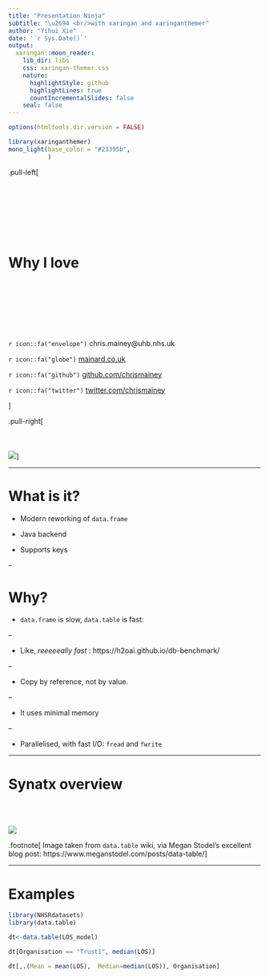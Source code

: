 ```yaml
---
title: "Presentation Ninja"
subtitle: "\u2694 <br/>with xaringan and xaringanthemer"  
author: "Yihui Xie"
date: '`r Sys.Date()`'
output:
  xaringan::moon_reader:
    lib_dir: libs
    css: xaringan-themer.css
    nature:
      highlightStyle: github
      highlightLines: true
      countIncrementalSlides: false
    seal: false
---
```


```r
options(htmltools.dir.version = FALSE)
```

```r
library(xaringanthemer)
mono_light(base_color = "#23395b",
           )


```

.pull-left[

<br><br><br>
<br><br><br>

# Why I love

<br><br><br>
<br><br><br>

`r icon::fa("envelope")` chris.mainey@uhb.nhs.uk

`r icon::fa("globe")` [mainard.co.uk](https://www.mainard.co.uk)

`r icon::fa("github")` [github.com/chrismainey](https://github.com/chrismainey)

`r icon::fa("twitter")` [twitter.com/chrismainey](https://twitter.com/chrismainey)

]

.pull-right[
<br><br><br>
<br>
![](https://raw.githubusercontent.com/Rdatatable/data.table/master/.graphics/logo.png)]




---

# What is it?

+ Modern reworking of `data.frame`

+ Java backend

+ Supports keys

--

# Why?

+ `data.frame` is slow, `data.table` is fast:

--

 + Like,  _reeeeeally fast_ : https://h2oai.github.io/db-benchmark/

--

+ Copy by reference, not by value.

--

+ It uses minimal memory

--

+ Parallelised, with fast I/O: `fread` and `fwrite`


---

# Synatx overview

<br><br>

![](https://www.meganstodel.com/posts/2019-05-30-three-reasons-why-i-use-data-table_files/datatable.png)

.footnote[
Image taken from `data.table` wiki, via Megan Stodel's excellent blog post: https://www.meganstodel.com/posts/data-table/
]

---

# Examples


```r
library(NHSRdatasets)
library(data.table)

dt<-data.table(LOS_model)

dt[Organisation == "Trust1", median(LOS)]

dt[,.(Mean = mean(LOS),  Median=median(LOS)), Organisation]

```


